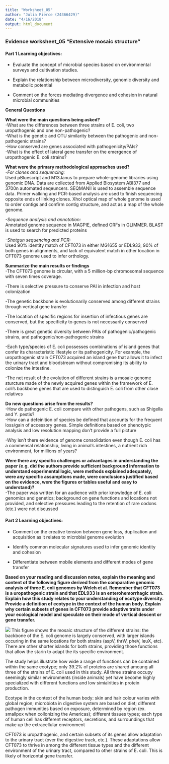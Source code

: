 ```yaml
---
title: "Worksheet_05"
author: "Julia Pierce (24366429)"
date: "4/16/2018"
output: html_document
---
```


### Evidence worksheet_05 "Extensive mosaic structure" 

#### Part 1 Learning objectives:

* Evaluate the concept of microbial species based on environmental surveys and cultivation studies.

* Explain the relationship between microdiversity, genomic diversity and metabolic potential

* Comment on the forces mediating divergence and cohesion in natural microbial communities


**General Questions**

**What were the main questions being asked?**  
-What are the differences between three strains of E. coli, two uropathogenic and one non-pathogenic?  
-What is the genetic and OTU similarity between the pathogenic and non-pathogenic strains?  
-How conserved are genes associated with pathogenicity/PAIs?  
-What is the effect of lateral gene transfer on the emergence of uropathogenic E. coli strains?

**What were the primary methodological approaches used?**  
*-For clones and sequencing:*  
Used pBluescript and M13Janus to prepare whole-genome libraries using genomic DNA. Data are collected from Applied Biosystem ABI377 and 3700n automated seqeuncers. SEQMANII is used to assemble sequence data. Primer walking and PCR-based analysis are used to finish sequencing opposite ends of linking clones. XhoI optical map of whole genome is used to order contigs and confirm contig structure, and act as a map of the whole genome.

*-Sequence analysis and annotation:*  
Annotated genome sequence in MAGPIE, defined ORFs in GLIMMER. BLAST is used to search for predicted proteins

*-Shotgun sequencing and PCR:*  
Used 90% identity match of CFT073 in either MG1655 or EDL933, 90% of both genes in alignments, and lack of equivalent match in other location in CFT073 genome used to infer orthology.

**Summarize the main results or findings**   
-The CFT073 genome is circular, with a 5 million-bp chromosomal sequence with seven times coverage.  

-There is selective pressure to conserve PAI in infection and host colonization 

-The genetic backbone is evolutionarily conserved among different strains through vertical gene transfer 

-The location of specific regions for insertion of infectious genes are conserved, but the specificity to genes is not necessarily conserved  

-There is great genetic diversity between PAIs of pathogenic/pathogenic strains, and pathogenic/non-pathogenic strains  

-Each type/species of E. coli possesses combinations of island genes that confer its characteristic lifestyle or its pathogenicity. For example, the uropathogenic strain CFT073 acquired an island gene that allows it to infect the urinary tract and bloodstream without compromising its ability to colonize the intestine.

-The net result of the evolution of different strains is a mosaic genome sturcture made of the newly acquired genes within the framework of E. coli's backbone genes that are used to distinguish E. coli from other close relatives

**Do new questions arise from the results?**  
-How do pathogenic E. coli compare with other pathogens, such as Shigella and Y. pestis?   
-How can a defeinition of species be defined that accounts for the frequent loss/gain of accessory genes. Simple definitions based on phenotypic analysis and low resolution mapping don't provide a full picture  

-Why isn't there evidence of genome consolidation even though E. coli has a commensal relationship, living in animal's intestines, a nutrient rich environment, for millions of years?

**Were there any specific challenges or advantages in understanding the paper (e.g. did the authors provide sufficient background information to understand experimental logic, were methods explained adequately, were any specific assumptions made, were conclusions justified based on the evidence, were the figures or tables useful and easy to understand)?**   
-The paper was written for an audience with prior knowledge of E. coli genomics and genetics; background on gene functions and locations not provided, and selective pressures leading to the retention of rare codons (etc.) were not discussed

#### Part 2 Learning objectives: 

* Comment on the creative tension between gene loss, duplication and acquisition as it relates to microbial genome evolution

* Identify common molecular signatures used to infer genomic identity and cohesion

* Differentiate between mobile elements and different modes of gene transfer


**Based on your reading and discussion notes, explain the meaning and content of the following figure derived from the comparative genomic analysis of three E. coli genomes by Welch et al. Remember that CFT073 is a uropathogenic strain and that EDL933 is an enterohemorrhagic strain. Explain how this study relates to your understanding of ecotype diversity. Provide a definition of ecotype in the context of the human body. Explain why certain subsets of genes in CFT073 provide adaptive traits under your ecological model and speculate on their mode of vertical descent or gene transfer.**


![](Part2_wksht5.png)
This figure shows the mosaic structure of the different strains: the backbone of the E. coli genome is largely conserved, with larger islands occuring in the same locations for both strains (aspV, thrW, pheV, leuX, etc). There are other shorter islands for both strains, providing those functions that allow the starin to adapt the its specific environment.

The study helps illustrate how wide a range of functions can be contained within the same ecotype; only 39.2% of proteins are shared amoung all three of the strains of E. coli used in this study. All three strains occupy seemingly similar environments (inside animals) yet have become highly specialized with different functions and low simialrities in protein production.

Ecotype in the context of the human body: skin and hair colour varies with global region; microbiota in digestive system are based on diet; different pathogen immunities based on exposure, determined by region (ex. smallpox when collonizing the Americas); different tissues types; each type of human cell has different receptors, secretions, and surroundings that make up the extracellular environment

CFT073 is uropathogenic, and certain subsets of its genes allow adaptation to the urinary tract (over the digestive track, etc.). These adaptations allow CFT073 to thrive in among the different tissue types and the different environment of the urinary tract, compared to other strains of E. coli. This is likely of horizontal gene transfer.